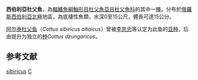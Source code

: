 {{Speciesbox 
| genus = Cottus
| species = sibiricus
| authority = {{tsl|en|Karl Kessler|Kessler}}, 1889
| status = NE
| status_system = IUCN3.1
}}
'''西伯利亞杜父魚'''，為[[輻鰭魚綱|輻鰭魚綱]][[鮋形目|鮋形目]][[杜父魚亞目|杜父魚亞目]][[杜父魚科|杜父魚科]]的其中一[[種|種]]。分布於[[俄羅斯|俄羅斯]][[西伯利亞|西伯利亞]][[北極|北極]]地區，為底棲性魚類，水深0至15公尺，體長可達15公分。

[[阿尔泰杜父鱼|阿尔泰杜父鱼]]（''Cottus sibiricus altaicus''）曾被[[李思忠_(鱼类学家)|李思忠]]等认定为此鱼的[[亚种|亚种]]，后由{{tsl|en|Maurice Kottelat|Kottelat}}提升为独立的[[物种|种]]''Cottus dzungaricus''。

==参考文献==
{{Reflist}}

{{Taxonbar}}

[[Category:杜父魚屬|sibiricus]]
[[Category:1889年描述的魚類|C]]